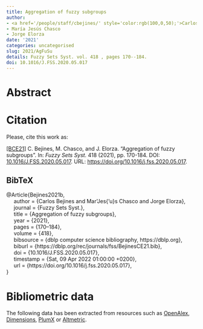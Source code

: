 ```yaml
---
title: Aggregation of fuzzy subgroups
author:
- <a href='/people/staff/cbejines/' style='color:rgb(100,0,50);'>Carlos Bejines</a>
- María Jesús Chasco
- Jorge Elorza
date: '2021'
categories: uncategorised
slug: 2021/AgFuSu
details: Fuzzy Sets Syst. vol. 418 , pages 170--184.
doi: 10.1016/J.FSS.2020.05.017
---
```




# Abstract










# Citation
Please, cite this work as:


<a name=bib-Bejines2021b></a>[[BCE21]](#cite-Bejines2021b) C. Bejines, M. Chasco, and J. Elorza. “Aggregation of fuzzy subgroups”. In: _Fuzzy Sets Syst._ 418 (2021), pp. 170-184. DOI: [10.1016/J.FSS.2020.05.017](https://doi.org/10.1016%2FJ.FSS.2020.05.017). URL: [https://doi.org/10.1016/j.fss.2020.05.017](https://doi.org/10.1016/j.fss.2020.05.017).

::: {.callout-note appearance="minimal" collapse=true}

## BibTeX

@Article{Bejines2021b,<br>&nbsp;&nbsp;&nbsp;&nbsp;  author = {Carlos Bejines and Mar\'\ia Jes{\a'u}s Chasco and Jorge Elorza},<br>&nbsp;&nbsp;&nbsp;&nbsp;  journal = {Fuzzy Sets Syst.},<br>&nbsp;&nbsp;&nbsp;&nbsp;  title = {Aggregation of fuzzy subgroups},<br>&nbsp;&nbsp;&nbsp;&nbsp;  year = {2021},<br>&nbsp;&nbsp;&nbsp;&nbsp;  pages = {170--184},<br>&nbsp;&nbsp;&nbsp;&nbsp;  volume = {418},<br>&nbsp;&nbsp;&nbsp;&nbsp;  bibsource = {dblp computer science bibliography, https://dblp.org},<br>&nbsp;&nbsp;&nbsp;&nbsp;  biburl = {https://dblp.org/rec/journals/fss/BejinesCE21.bib},<br>&nbsp;&nbsp;&nbsp;&nbsp;  doi = {10.1016/J.FSS.2020.05.017},<br>&nbsp;&nbsp;&nbsp;&nbsp;  timestamp = {Sat, 09 Apr 2022 01:00:00 +0200},<br>&nbsp;&nbsp;&nbsp;&nbsp;  url = {https://doi.org/10.1016/j.fss.2020.05.017},<br>}

:::



# Bibliometric data


The following data has been extracted from resources such as [OpenAlex](https://openalex.org/), [Dimensions](https://app.dimensions.ai/), [PlumX](https://www.elsevier.com/insights/metrics/plumx) or [Altmetric](https://www.altmetric.com/).

<div style="display: flex; justify-content: center; align-items: center; height: 100%;">
<span class="__dimensions_badge_embed__" data-doi="10.1016/J.FSS.2020.05.017" data-legend="always"></span></div><script async src="https://badge.dimensions.ai/badge.js" charset="utf-8"></script>

<div style="display: flex; justify-content: center; align-items: center; height: 100%;">
<a href="https://plu.mx/plum/a/?doi=10.1016/J.FSS.2020.05.017" class="plumx-details" data-site="plum" data-hide-when-empty="true">Aggregation of fuzzy subgroups</a></div>

<div style="display: flex; justify-content: center; align-items: center; height: 100%;">
<script type="text/javascript" src="https://d1bxh8uas1mnw7.cloudfront.net/assets/embed.js"></script><div data-badge-type="medium-donut" class="altmetric-embed" data-badge-details="right" data-doi="10.1016/J.FSS.2020.05.017"></div></div>


## Cites

The following graph plots the number of cites received by this work from its publication, on a yearly basis.

```r
#| echo: false
#| results: asis
#| warning: false
#| message: false
source(here::here('scripts', 'manage_publications.R'))
df <- readRDS('citation_history.rds')
plot_citation_history(df)
```



## Papers citing this work

The following is a non-exhaustive list of papers that cite this work:


<a name=bib-Ardanza_Trevijano_2023></a>[[1]](#cite-Ardanza_Trevijano_2023) S. Ardanza-Trevijano, M. Chasco, J. Elorza, et al. “Aggregation of T-subgroups”. In: _Fuzzy Sets and Systems_ 463 (Jul. 2023), p. 108390. ISSN: 0165-0114. DOI: [10.1016/j.fss.2022.08.022](https://doi.org/10.1016%2Fj.fss.2022.08.022). URL: [http://dx.doi.org/10.1016/j.fss.2022.08.022](http://dx.doi.org/10.1016/j.fss.2022.08.022).

<a name=bib-Batunna_2024></a>[[2]](#cite-Batunna_2024) I. B. Batunna, H. O. Monim, and J. Sesa. “Study Of Fuzzy Groups In Z_p-0 Group”. In: _Jurnal Matematika, Statistika dan Komputasi_ 20.3 (May. 2024), p. 580–595. ISSN: 1858-1382. DOI: [10.20956/j.v20i3.31827](https://doi.org/10.20956%2Fj.v20i3.31827). URL: [http://dx.doi.org/10.20956/j.v20i3.31827](http://dx.doi.org/10.20956/j.v20i3.31827).

<a name=bib-Bejines_2023></a>[[3]](#cite-Bejines_2023) C. Bejines. “Aggregation of fuzzy vector spaces”. In: _Kybernetika_ (Dec. 2023), p. 752–767. ISSN: 1805-949X. DOI: [10.14736/kyb-2023-5-0752](https://doi.org/10.14736%2Fkyb-2023-5-0752). URL: [http://dx.doi.org/10.14736/kyb-2023-5-0752](http://dx.doi.org/10.14736/kyb-2023-5-0752).

<a name=bib-Bejines_2021></a>[[4]](#cite-Bejines_2021) C. Bejines, S. Ardanza-Trevijano, and J. Elorza. “On Self-Aggregations of Min-Subgroups”. In: _Axioms_ 10.3 (Aug. 2021), p. 201. ISSN: 2075-1680. DOI: [10.3390/axioms10030201](https://doi.org/10.3390%2Faxioms10030201). URL: [http://dx.doi.org/10.3390/axioms10030201](http://dx.doi.org/10.3390/axioms10030201).

<a name=bib-Bejines_2024></a>[[5]](#cite-Bejines_2024) C. Bejines, M. Ojeda-Hernández, and D. López-Rodríguez. “Analysis of Fuzzy Vector Spaces as an Algebraic Framework for Flag Codes”. In: _Mathematics_ 12.3 (Feb. 2024), p. 498. ISSN: 2227-7390. DOI: [10.3390/math12030498](https://doi.org/10.3390%2Fmath12030498). URL: [http://dx.doi.org/10.3390/math12030498](http://dx.doi.org/10.3390/math12030498).

<a name=bib-Kousar_2022></a>[[6]](#cite-Kousar_2022) S. Kousar, T. Saleem, N. Kausar, et al. “Homomorphisms of Lattice-Valued Intuitionistic Fuzzy Subgroup Type-3”. In: _Computational Intelligence and Neuroscience_ 2022 (Apr. 2022). Ed. by A. M. Anter, p. 1–11. ISSN: 1687-5265. DOI: [10.1155/2022/6847138](https://doi.org/10.1155%2F2022%2F6847138). URL: [http://dx.doi.org/10.1155/2022/6847138](http://dx.doi.org/10.1155/2022/6847138).

<a name=bib-Kura__2023></a>[[7]](#cite-Kura__2023) Z. Kurač. “Transfer-stable aggregation functions: Applications, challenges, and emerging trends”. In: _Decision Analytics Journal_ 7 (Jun. 2023), p. 100210. ISSN: 2772-6622. DOI: [10.1016/j.dajour.2023.100210](https://doi.org/10.1016%2Fj.dajour.2023.100210). URL: [http://dx.doi.org/10.1016/j.dajour.2023.100210](http://dx.doi.org/10.1016/j.dajour.2023.100210).

<a name=bib-Masmali_2022></a>[[8]](#cite-Masmali_2022) I. Masmali, U. Shuaib, A. Razaq, et al. “On Fundamental Algebraic Characterizations of<a:math xmlns:a="http://www.w3.org/1998/Math/MathML" id="M1"><a:mi>μ</a:mi></a:math>-Fuzzy Normal Subgroups”. In: _Journal of Function Spaces_ 2022 (May. 2022). Ed. by M. S. Abdo, p. 1–10. ISSN: 2314-8896. DOI: [10.1155/2022/2703489](https://doi.org/10.1155%2F2022%2F2703489). URL: [http://dx.doi.org/10.1155/2022/2703489](http://dx.doi.org/10.1155/2022/2703489).

<a name=bib-Pedraza_2020></a>[[9]](#cite-Pedraza_2020) T. Pedraza and J. Rodríguez-López. “Aggregation of L-Probabilistic Quasi-Uniformities”. In: _Mathematics_ 8.11 (Nov. 2020), p. 1980. ISSN: 2227-7390. DOI: [10.3390/math8111980](https://doi.org/10.3390%2Fmath8111980). URL: [http://dx.doi.org/10.3390/math8111980](http://dx.doi.org/10.3390/math8111980).

<a name=bib-Talavera_2025></a>[[10]](#cite-Talavera_2025) F. J. Talavera, S. Ardanza-Trevijano, J. Bragard, et al. “New types of domination to characterize the preservation of T-subgroups under aggregation”. In: _Fuzzy Sets and Systems_ 498 (Jan. 2025), p. 109139. ISSN: 0165-0114. DOI: [10.1016/j.fss.2024.109139](https://doi.org/10.1016%2Fj.fss.2024.109139). URL: [http://dx.doi.org/10.1016/j.fss.2024.109139](http://dx.doi.org/10.1016/j.fss.2024.109139).

<a name=bib-Talavera_2024></a>[[11]](#cite-Talavera_2024) F. J. Talavera, C. Bejines, S. Ardanza-Trevijano, et al. “Aggregation of fuzzy graphs”. In: _International Journal of Approximate Reasoning_ 172 (Sep. 2024), p. 109243. ISSN: 0888-613X. DOI: [10.1016/j.ijar.2024.109243](https://doi.org/10.1016%2Fj.ijar.2024.109243). URL: [http://dx.doi.org/10.1016/j.ijar.2024.109243](http://dx.doi.org/10.1016/j.ijar.2024.109243).

<a name=bib-Talavera_2023></a>[[12]](#cite-Talavera_2023) F. Talavera, S. Ardanza-Trevijano, J. Bragard, et al. “Aggregation of T-subgroups of groups whose subgroup lattice is a chain”. In: _Fuzzy Sets and Systems_ 473 (Dec. 2023), p. 108717. ISSN: 0165-0114. DOI: [10.1016/j.fss.2023.108717](https://doi.org/10.1016%2Fj.fss.2023.108717). URL: [http://dx.doi.org/10.1016/j.fss.2023.108717](http://dx.doi.org/10.1016/j.fss.2023.108717).

<a name=bib-Tian_2022></a>[[13]](#cite-Tian_2022) X. Tian, J. Ma, L. Li, et al. “Development of prospect theory in decision making with different types of fuzzy sets: A state-of-the-art literature review”. In: _Information Sciences_ 615 (Nov. 2022), p. 504–528. ISSN: 0020-0255. DOI: [10.1016/j.ins.2022.10.016](https://doi.org/10.1016%2Fj.ins.2022.10.016). URL: [http://dx.doi.org/10.1016/j.ins.2022.10.016](http://dx.doi.org/10.1016/j.ins.2022.10.016).

